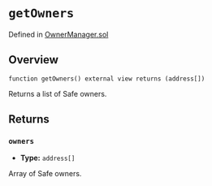 # `getOwners`
Defined in [OwnerManager.sol](https://github.com/safe-global/safe-smart-account/blob/main/contracts/base/OwnerManager.sol)

## Overview

```solidity
function getOwners() external view returns (address[])

```

Returns a list of Safe owners.

## Returns

### `owners`
- **Type:** `address[]`

Array of Safe owners.

